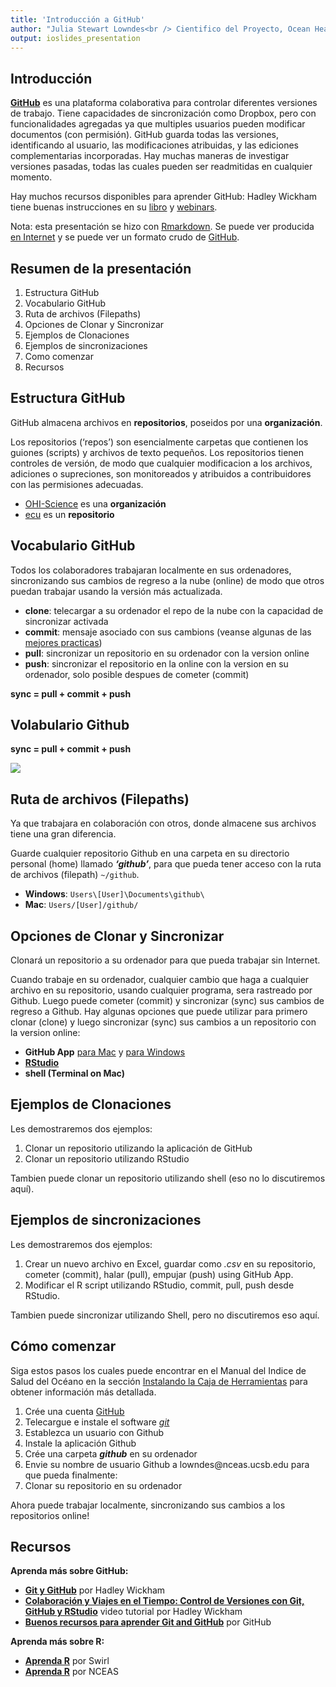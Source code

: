 ```yaml
---
title: 'Introducción a GitHub'
author: "Julia Stewart Lowndes<br /> Cientifico del Proyecto, Ocean Health Index<br /> lowndes@nceas.ucsb.edu"
output: ioslides_presentation
---
```


## Introducción  

[**GitHub**](htpps://github.com) es una plataforma colaborativa para controlar diferentes versiones de trabajo. Tiene capacidades de sincronización como Dropbox, pero con funcionalidades agregadas ya que multiples usuarios pueden modificar documentos (con permisión). GitHub  guarda todas las versiones, identificando al usuario, las modificaciones atribuidas, y las ediciones complementarias incorporadas. Hay muchas maneras de investigar versiones pasadas, todas las cuales pueden ser readmitidas en cualquier momento.

Hay muchos recursos disponibles para aprender GitHub: Hadley Wickham tiene buenas instrucciones en su [libro](http://r-pkgs.had.co.nz/git.html) y [webinars](http://www.rstudio.com/resources/webinars/).

Nota: esta presentación se hizo con [Rmarkdown](http://rmarkdown.rstudio.com/). Se puede ver producida [en Internet](http://htmlpreview.github.io/?https://github.com/OHI-Science/ohimanual/blob/master/tutorials/github_intro/tutorial_github_intro_SPANISH.html#1) y se puede ver un formato crudo de [GitHub](https://github.com/OHI-Science/ohimanual/blob/master/tutorials/github_intro/tutorial_github_intro.rmd).

## Resumen de la presentación

1. Estructura GitHub
2. Vocabulario GitHub
3. Ruta de archivos (Filepaths)
4. Opciones de Clonar y Sincronizar
5. Ejemplos de Clonaciones
6. Ejemplos de sincronizaciones
7. Como comenzar
8. Recursos

## Estructura GitHub

GitHub almacena archivos en **repositorios**, poseidos por una **organización**.  

Los repositorios ('repos') son esencialmente carpetas que contienen los guiones (scripts) y archivos de texto pequeños. Los repositorios tienen controles de versión, de modo que cualquier modificacion a los archivos, adiciones o supreciones, son monitoreados y atribuidos a contribuidores con las permisiones adecuadas.

* [OHI-Science](https://github.com/OHI-Science) es una **organización**
* [ecu](https://github.com/OHI-Science/ecu/) es un **repositorio**

## Vocabulario GitHub

Todos los colaboradores trabajaran localmente en sus ordenadores, sincronizando sus cambios de regreso a la nube (online) de modo que otros puedan trabajar usando la versión más actualizada.

* **clone**: telecargar a su ordenador el repo de la nube con la capacidad de sincronizar activada
* **commit**: mensaje asociado con sus cambions (veanse algunas de las [mejores practicas](http://r-pkgs.had.co.nz/git.html#commit-best-practices))
* **pull**: sincronizar un repositorio en su ordenador con la version online
* **push**: sincronizar el repositorio en la online con la version en su ordenador, solo posible despues de cometer (commit) 

**sync = pull + commit + push**


## Volabulario Github

**sync = pull + commit + push**

![](./clone_push_pull.png)


## Ruta de archivos (Filepaths)

Ya que trabajara en colaboración con otros, donde almacene sus archivos tiene una gran diferencia. 

Guarde cualquier repositorio Github en una carpeta en su directorio personal (home) llamado ***'github'***, para que pueda tener acceso con la ruta de archivos (filepath) `~/github`. 

* **Windows**: `Users\[User]\Documents\github\`
* **Mac**: `Users/[User]/github/`


## Opciones de Clonar y Sincronizar

Clonará un repositorio a su ordenador para que pueda trabajar sin Internet.

Cuando trabaje en su ordenador, cualquier cambio que haga a cualquier archivo en su repositorio, usando cualquier programa, sera rastreado por Github. Luego puede cometer (commit) y sincronizar (sync) sus cambios de regreso a Github. Hay algunas opciones que puede utilizar para primero clonar (clone) y luego sincronizar (sync) sus cambios a un repositorio con la version online:

* **GitHub App** [para Mac](https://mac.github.com/) y [para Windows](https://windows.github.com/)
* [**RStudio**](www.rstudio.com)
* **shell (Terminal on Mac)**
 
## Ejemplos de Clonaciones

Les demostraremos dos ejemplos: 

1. Clonar un repositorio utilizando la aplicación de GitHub  
2. Clonar un repositorio utilizando RStudio

Tambien puede clonar un repositorio utilizando shell (eso no lo discutiremos aquí).

## Ejemplos de sincronizaciones

Les demostraremos dos ejemplos: 

1. Crear un nuevo archivo en Excel, guardar como *.csv* en su repositorio, cometer (commit), halar (pull), empujar (push) using GitHub App.  
2. Modificar el R script utilizando RStudio, commit, pull, push desde RStudio.

Tambien puede sincronizar utilizando Shell, pero no discutiremos eso aquí.

## Cómo comenzar

Siga estos pasos los cuales puede encontrar en el Manual del Indice de Salud del Océano en la sección [Instalando la Caja de Herramientas](http://ohi-science.org/manual/#installing-the-toolbox) para obtener información más detallada. 

1. Crée una cuenta [GitHub](http://github.com) 
2. Telecargue e instale el software [*git*](http://git-scm.com/downloads)
3. Establezca un usuario con Github
4. Instale la aplicación Github
5. Crée una carpeta  ***github*** en su ordenador
5. Envie su nombre de usuario Github a lowndes@nceas.ucsb.edu para que pueda finalmente: 
6. Clonar su repositorio en su ordenador

Ahora puede trabajar localmente, sincronizando sus cambios a los repositorios online!

## Recursos

**Aprenda más sobre GitHub:**

* [**Git y GitHub**](http://r-pkgs.had.co.nz/git.html) por Hadley Wickham
* [**Colaboración y Viajes en el Tiempo: Control de Versiones con Git, GitHub y RStudio**](http://www.rstudio.com/resources/webinars/) video tutorial por Hadley Wickham
* [**Buenos recursos para aprender Git and GitHub**](https://help.github.com/articles/good-resources-for-learning-git-and-github/) por GitHub

**Aprenda más sobre R:**

* [**Aprenda R** ](http://swirlstats.com/) por Swirl
* [**Aprenda R**](https://www.nceas.ucsb.edu/scicomp/software/r) por NCEAS


